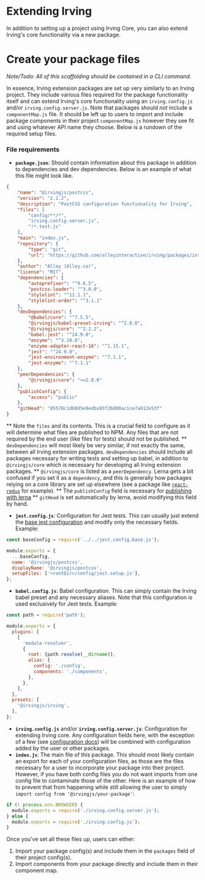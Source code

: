 <Meta title="Architecture|Creating a Package" />

# Extending Irving
In addition to setting up a project using Irving Core, you can also extend Irving's core functionality via a new package.

# Create your package files
_Note/Todo: All of this scaffolding should be contained in a CLI command._

In essence, Irving extension packages are set up very similarly to an Irving project. They include various files required for the package functionality itself and can extend Irving's core functionality using an `irving.config.js` and/or `irving.config.server.js`. Note that packages should _not_ include a `componentMap.js` file. It should be left up to users to import and include package components in their project `componentMap.js` however they see fit and using whatever API name they choose. Below is a rundown of the required setup files.

### File requirements
* **`package.json`**: Should contain information about this package in addition to dependencies and dev dependencies. Below is an example of what this file might look like.
```json
{
	"name": "@irvingjs/postcss",
	"version": "2.2.2",
	"description": "PostCSS configuration functionality for Irving",
	"files": [
		"config/**/*",
		"irving.config.server.js",
		"!*.test.js"
	],
	"main": "index.js",
	"repository": {
		"type": "git",
		"url": "https://github.com/alleyinteractive/irving/packages/integrations"
	},
	"author": "Alley (Alley.co)",
	"license": "MIT",
	"dependencies": {
		"autoprefixer": "^9.6.5",
		"postcss-loader": "^3.0.0",
		"stylelint": "^11.1.1",
		"stylelint-order": "^3.1.1"
	},
	"devDependencies": {
		"@babel/core": "^7.5.5",
		"@irvingjs/babel-preset-irving": "^2.0.0",
		"@irvingjs/core": "^2.2.2",
		"babel-jest": "^24.9.0",
		"enzyme": "^3.10.0",
		"enzyme-adapter-react-16": "^1.15.1",
		"jest": "^24.9.0",
		"jest-environment-enzyme": "^7.1.1",
		"jest-enzyme": "^7.1.1"
	},
	"peerDependencies": {
		"@irvingjs/core": ">=2.0.0"
	},
	"publishConfig": {
		"access": "public"
	},
	"gitHead": "85578c1d60d5e9edba93f26800ac1ce7a012e53f"
}
```
** Note the `files` and its contents. This is a crucial field to configure as it will determine what files are published to NPM. Any files that are not required by the end user (like files for tests) should not be published.
** `devDependencies` will most likely be very similar, if not exactly the same, between all Irving extension packages. `devDependencies` should include all packages necessary for writing tests and setting up babel, in addition to `@irvingjs/core` which is necessary for developing all Irving extension packages.
** `@irvingjs/core` is listed as a `peerDependency`. Lerna gets a bit confused if you set it as a `dependency`, and this is generally how packages relying on a core library are set up elsewhere (see a package like [`react-redux`](https://github.com/reduxjs/react-redux/blob/master/package.json) for example).
** The `publishConfig` field is necessary for [publishing with lerna](https://github.com/lerna/lerna/tree/master/commands/publish#per-package-configuration)
** `gitHead` is set automatically by lerna, avoid modifying this field by hand.
* **`jest.config.js`**: Configuration for Jest tests. This can usually just extend the [base jest configuration](https://github.com/alleyinteractive/irving/blob/master/jest.config.base.js) and modify only the necessary fields. Example:
```javascript
const baseConfig = require('../../jest.config.base.js');

module.exports = {
  ...baseConfig,
  name: '@irvingjs/postcss',
  displayName: '@irvingjs/postcss',
  setupFiles: ['<rootDir>/config/jest.setup.js'],
};
```
* **`babel.config.js`**: Babel configuration. This can simply contain the Irving babel preset and any necessary aliases. Note that this configuration is used exclusively for Jest tests. Example:
```javascript
const path = require('path');

module.exports = {
  plugins: [
    [
      'module-resolver',
      {
        root: [path.resolve(__dirname)],
        alias: {
          config: './config',
          components: './components',
        },
      },
    ],
  ],
  presets: [
    '@irvingjs/irving',
  ],
};
```
* **`irving.config.js`** and/or **`irving.config.server.js`**: Configuration for extending Irving core. Any configuration fields here, with the exception of a few (see [configuration docs](Configuration)) will be combined with configuration added by the user or other packages.
* **`index.js`**: The main file of this package. This should most likely contain an export for each of your configuration files, as those are the files necessary for a user to incorporate your package into their project. However, if you have both config files you do not want imports from one config file to contaminate those of the other. Here is an example of how to prevent that from happening while still allowing the user to simply `import config from '@irvingjs/your-package'`:
```javascript
if (! process.env.BROWSER) {
  module.exports = require('./irving.config.server.js');
} else {
  module.exports = require('./irving.config.js');
}
```

Once you've set all these files up, users can either:
1. Import your package config(s) and include them in the `packages` field of their project config(s).
2. Import components from your package directly and include them in their component map.
